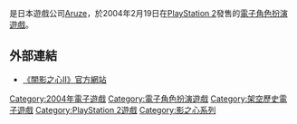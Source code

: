 {{pp-semi-sock|small=yes}}
{{noteTA
|G1=Games
|1=zh-cn:影之心; zh-tw:闇影之心;
}}
{{vgname|闇影之心II|ja=シャドウハーツII|en=Shadow Hearts: Covenant|diff=yes}}是日本遊戲公司[[Aruze|Aruze]]，於2004年2月19日在[[PlayStation_2|PlayStation 2]]發售的[[電子角色扮演遊戲|電子角色扮演遊戲]]。

==外部連結==
*[http://www.shadowhearts.net/sh2/ 《闇影之心II》官方網站]

{{電子角色扮演遊戲小作品}}
{{影之心系列}}

{{DEFAULTSORT:Shadow Hearts II}}
[[Category:2004年電子遊戲|Category:2004年電子遊戲]]
[[Category:電子角色扮演遊戲|Category:電子角色扮演遊戲]]
[[Category:架空歷史電子遊戲|Category:架空歷史電子遊戲]]
[[Category:PlayStation_2遊戲|Category:PlayStation 2遊戲]]
[[Category:影之心系列|Category:影之心系列]]